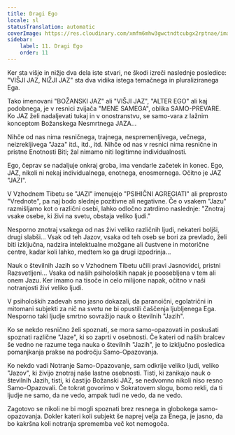 ```yaml
---
title: Dragi Ego
locale: sl
statusTranslation: automatic
coverImage: https://res.cloudinary.com/xmfm6mhw3gwctndtcubgx2rptnae/image/upload/v1740468922/small_cover_tratado_de_psicologia_revolucionaria_a4c0dca4e0.webp
sidebar:
    label: 11. Dragi Ego
    order: 11
---
```

Ker sta višje in nižje dva dela iste stvari, ne škodi izreči naslednje posledice: "VIŠJI JAZ, NIŽJI JAZ" sta dva vidika istega temačnega in pluraliziranega Ega.

Tako imenovani "BOŽANSKI JAZ" ali "VIŠJI JAZ", "ALTER EGO" ali kaj podobnega, je v resnici zvijača "MENE SAMEGA", oblika SAMO-PREVARE. Ko JAZ želi nadaljevati tukaj in v onostranstvu, se samo-vara z lažnim konceptom Božanskega Nesmrtnega JAZA...

Nihče od nas nima resničnega, trajnega, nespremenljivega, večnega, neizrekljivega "Jaza" itd., itd., itd. Nihče od nas v resnici nima resnične in pristne Enotnosti Biti; žal nimamo niti legitimne individualnosti.

Ego, čeprav se nadaljuje onkraj groba, ima vendarle začetek in konec. Ego, JAZ, nikoli ni nekaj individualnega, enotnega, enosmernega. Očitno je JAZ "JAZI".

V Vzhodnem Tibetu se "JAZI" imenujejo "PSIHIČNI AGREGIATI" ali preprosto "Vrednote", pa naj bodo slednje pozitivne ali negativne. Če o vsakem "Jazu" razmišljamo kot o različni osebi, lahko odločno zatrdimo naslednje: "Znotraj vsake osebe, ki živi na svetu, obstaja veliko ljudi."

Nesporno znotraj vsakega od nas živi veliko različnih ljudi, nekateri boljši, drugi slabši... Vsak od teh Jazov, vsaka od teh oseb se bori za prevlado, želi biti izključna, nadzira intelektualne možgane ali čustvene in motorične centre, kadar koli lahko, medtem ko ga drugi izpodrinja...

Nauk o številnih Jazih so v Vzhodnem Tibetu učili pravi Jasnovidci, pristni Razsvetljeni... Vsaka od naših psiholoških napak je poosebljena v tem ali onem Jazu. Ker imamo na tisoče in celo milijone napak, očitno v naši notranjosti živi veliko ljudi.

V psiholoških zadevah smo jasno dokazali, da paranoični, egolatrični in mitomani subjekti za nič na svetu ne bi opustili čaščenja ljubljenega Ega. Nesporno taki ljudje smrtno sovražijo nauk o številnih "Jazih".

Ko se nekdo resnično želi spoznati, se mora samo-opazovati in poskušati spoznati različne "Jaze", ki so zaprti v osebnosti. Če kateri od naših bralcev še vedno ne razume tega nauka o številnih "Jazih", je to izključno posledica pomanjkanja prakse na področju Samo-Opazovanja.

Ko nekdo vadi Notranje Samo-Opazovanje, sam odkrije veliko ljudi, veliko "Jazov", ki živijo znotraj naše lastne osebnosti. Tisti, ki zanikajo nauk o številnih Jazih, tisti, ki častijo Božanski JAZ, se nedvomno nikoli niso resno Samo-Opazovali. Če tokrat govorimo v Sokratovem slogu, bomo rekli, da ti ljudje ne samo, da ne vedo, ampak tudi ne vedo, da ne vedo.

Zagotovo se nikoli ne bi mogli spoznati brez resnega in globokega samo-opazovanja. Dokler kateri koli subjekt še naprej velja za Enega, je jasno, da bo kakršna koli notranja sprememba več kot nemogoča.

